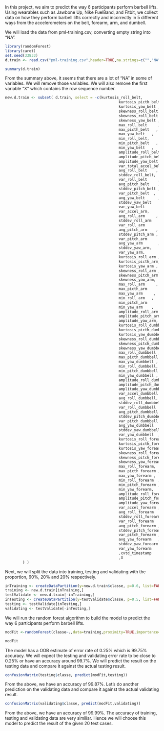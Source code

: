 
In this project, we aim to predict the way 6 participants perform barbell lifts. Using wearables such as Jawbone Up, Nike FuelBand, and Fitbit, we collect data on how they perform barbell lifts correctly and incorrectly in 5 different ways from the accelerometers on the belt, forearm, arm, and dumbell.


We will load the data from pml-training.csv, converting empty string into "NA".
```r
library(randomForest)
library(caret)
set.seed(33833)
d.train <- read.csv("pml-training.csv",header=TRUE,na.strings=c("","NA"))
```


```r
summary(d.train)
```
From the summary above, it seems that there are a lot of "NA" in some of variables. We will remove those variables. We will also remove the first variable "X" which contains the row sequence number.


```r
new.d.train <- subset( d.train, select = -c(kurtosis_roll_belt,
                                                    kurtosis_picth_belt ,
                                                    kurtosis_yaw_belt ,
                                                    skewness_roll_belt,
                                                    skewness_roll_belt.1,
                                                    skewness_yaw_belt ,
                                                    max_roll_belt     ,
                                                    max_picth_belt   ,
                                                    max_yaw_belt   ,
                                                    min_roll_belt,
                                                    min_pitch_belt   ,
                                                    min_yaw_belt   ,
                                                    amplitude_roll_belt ,
                                                    amplitude_pitch_belt,
                                                    amplitude_yaw_belt ,
                                                    var_total_accel_belt ,
                                                    avg_roll_belt    ,
                                                    stddev_roll_belt,
                                                    var_roll_belt     ,
                                                    avg_pitch_belt    ,
                                                    stddev_pitch_belt ,
                                                    var_pitch_belt  ,
                                                    avg_yaw_belt      ,
                                                    stddev_yaw_belt    ,
                                                    var_yaw_belt        ,
                                                    var_accel_arm,
                                                    avg_roll_arm     ,
                                                    stddev_roll_arm    ,
                                                    var_roll_arm       ,
                                                    avg_pitch_arm    ,
                                                    stddev_pitch_arm ,
                                                    var_pitch_arm       ,
                                                    avg_yaw_arm       ,
                                                    stddev_yaw_arm,
                                                    var_yaw_arm,
                                                    kurtosis_roll_arm ,
                                                    kurtosis_picth_arm,
                                                    kurtosis_yaw_arm ,
                                                    skewness_roll_arm ,
                                                    skewness_pitch_arm ,
                                                    skewness_yaw_arm,
                                                    max_roll_arm     ,
                                                    max_picth_arm       ,
                                                    max_yaw_arm     ,
                                                    min_roll_arm   ,
                                                    min_pitch_arm      ,
                                                    min_yaw_arm    ,
                                                    amplitude_roll_arm ,
                                                    amplitude_pitch_arm,
                                                    amplitude_yaw_arm,
                                                    kurtosis_roll_dumbbell ,
                                                    kurtosis_picth_dumbbell ,
                                                    kurtosis_yaw_dumbbell,
                                                    skewness_roll_dumbbell ,
                                                    skewness_pitch_dumbbell ,
                                                    skewness_yaw_dumbbell,
                                                    max_roll_dumbbell ,
                                                    max_picth_dumbbell ,
                                                    max_yaw_dumbbell ,
                                                    min_roll_dumbbell,
                                                    min_pitch_dumbbell ,
                                                    min_yaw_dumbbell ,
                                                    amplitude_roll_dumbbell ,
                                                    amplitude_pitch_dumbbell,
                                                    amplitude_yaw_dumbbell,
                                                    var_accel_dumbbell ,
                                                    avg_roll_dumbbell,
                                                    stddev_roll_dumbbell ,
                                                    var_roll_dumbbell  ,
                                                    avg_pitch_dumbbell ,
                                                    stddev_pitch_dumbbell,
                                                    var_pitch_dumbbell ,
                                                    avg_yaw_dumbbell   ,
                                                    stddev_yaw_dumbbell ,
                                                    var_yaw_dumbbell  ,
                                                    kurtosis_roll_forearm ,
                                                    kurtosis_picth_forearm ,
                                                    kurtosis_yaw_forearm,
                                                    skewness_roll_forearm ,
                                                    skewness_pitch_forearm ,
                                                    skewness_yaw_forearm ,
                                                    max_roll_forearm,
                                                    max_picth_forearm ,
                                                    max_yaw_forearm ,
                                                    min_roll_forearm  ,
                                                    min_pitch_forearm ,
                                                    min_yaw_forearm,
                                                    amplitude_roll_forearm ,
                                                    amplitude_pitch_forearm ,
                                                    amplitude_yaw_forearm,
                                                    var_accel_forearm ,
                                                    avg_roll_forearm   ,
                                                    stddev_roll_forearm,
                                                    var_roll_forearm   ,
                                                    avg_pitch_forearm ,
                                                    stddev_pitch_forearm ,
                                                    var_pitch_forearm ,
                                                    avg_yaw_forearm   ,
                                                    stddev_yaw_forearm ,
                                                    var_yaw_forearm
                                                    ,cvtd_timestamp
                                                    ,X
        ) )
```

Next, we will split the data into training, testing and validating with the proportion, 60%, 20% and 20% respectively.
```r
inTraining <- createDataPartition(y=new.d.train$classe, p=0.6, list=FALSE)
training <- new.d.train[inTraining,]
testValidate <- new.d.train[-inTraining,]
inTesting <- createDataPartition(y=testValidate$classe, p=0.5, list=FALSE)
testing <- testValidate[inTesting,]
validating <- testValidate[-inTesting,]
```

We will run the random forest algorithm to build the model to predict the way 6 participants perform barbell lifts.

```r
modFit <-randomForest(classe~.,data=training,proximity=TRUE,importance=TRUE)
```
```r
modFit
```
The model has a OOB estimate of error rate of 0.25% which is 99.75% accuracy. We will expect the testing and validating error rate to be close to 0.25% or have an accuracy around 99.7%.
We will predict the result on the testing data and compare it against the actual testing result.
```r
confusionMatrix(testing$classe, predict(modFit,testing))
```
From the above, we have an accuracy of 99.87%. Let's do another prediction on the validating data and compare it against the actual validating result.
```r
confusionMatrix(validating$classe, predict(modFit,validating))
```
From the above, we have an accuracy of 99.99%. The accuracy of training, testing and validating data are very similiar. Hence we will choose this model to predict the result of the given 20 test cases.